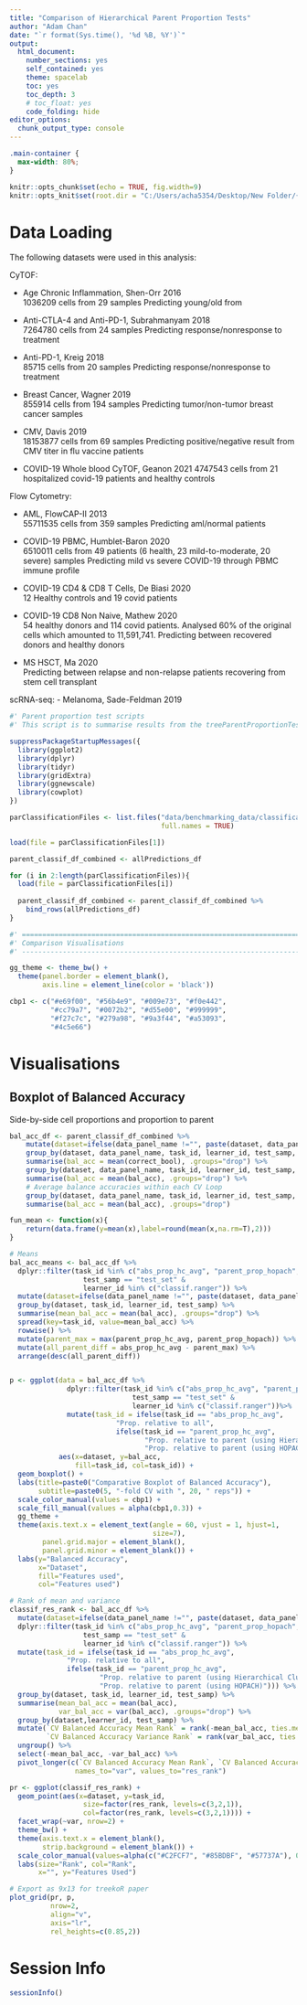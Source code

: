 ```yaml
---
title: "Comparison of Hierarchical Parent Proportion Tests"
author: "Adam Chan"
date: "`r format(Sys.time(), '%d %B, %Y')`"
output:
  html_document:
    number_sections: yes
    self_contained: yes
    theme: spacelab
    toc: yes
    toc_depth: 3
    # toc_float: yes
    code_folding: hide
editor_options: 
  chunk_output_type: console
---
```


```css
.main-container {
  max-width: 80%;
}
```


```r
knitr::opts_chunk$set(echo = TRUE, fig.width=9)
knitr::opts_knit$set(root.dir = "C:/Users/acha5354/Desktop/New Folder/{SW}/PhD/Manuscripts/200805 Parent Proportion Paper/Code")
```

# Data Loading
The following datasets were used in this analysis:

CyTOF:

- Age Chronic Inflammation, Shen-Orr 2016 <br>
1036209 cells from 29 samples
Predicting young/old from 

- Anti-CTLA-4 and Anti-PD-1, Subrahmanyam 2018 <br>
7264780 cells from 24 samples
Predicting response/nonresponse to treatment

- Anti-PD-1, Kreig 2018 <br>
85715 cells from 20 samples
Predicting response/nonresponse to treatment

- Breast Cancer, Wagner 2019 <br>
855914 cells from 194 samples
Predicting tumor/non-tumor breast cancer samples

- CMV, Davis 2019 <br>
18153877 cells from 69 samples
Predicting positive/negative result from CMV titer in flu vaccine patients

- COVID-19 Whole blood CyTOF, Geanon 2021
4747543 cells from 21 hospitalized covid-19 patients and healthy controls 

Flow Cytometry:

- AML, FlowCAP-II 2013 <br>
55711535 cells from 359 samples
Predicting aml/normal patients

- COVID-19 PBMC, Humblet-Baron 2020 <br>
6510011 cells from 49 patients (6 health, 23 mild-to-moderate, 20 severe) samples
Predicting mild vs severe COVID-19 through PBMC immune profile

- COVID-19 CD4 & CD8 T Cells, De Biasi 2020 <br>
12 Healthy controls and 19 covid patients

- COVID-19 CD8 Non Naive, Mathew 2020 <br>
54 healthy donors and 114 covid patients. Analysed 60% of the original
cells which amounted to 11,591,741. Predicting between recovered donors
and healthy donors

- MS HSCT, Ma 2020 <br>
Predicting between relapse and non-relapse patients recovering from
stem cell transplant

scRNA-seq:
- Melanoma, Sade-Feldman 2019

```r
#' Parent proportion test scripts
#' This script is to summarise results from the treeParentProportionTest.R Scripts

suppressPackageStartupMessages({
  library(ggplot2)
  library(dplyr)
  library(tidyr)
  library(gridExtra)
  library(ggnewscale)
  library(cowplot)
})

parClassificationFiles <- list.files("data/benchmarking_data/classification",
                                     full.names = TRUE)

load(file = parClassificationFiles[1])

parent_classif_df_combined <- allPredictions_df 

for (i in 2:length(parClassificationFiles)){
  load(file = parClassificationFiles[i])
  
  parent_classif_df_combined <- parent_classif_df_combined %>%
    bind_rows(allPredictions_df)
}

#' ======================================================================
#' Comparison Visualisations
#' ----------------------------------------------------------------------

gg_theme <- theme_bw() +
  theme(panel.border = element_blank(),
        axis.line = element_line(color = 'black'))

cbp1 <- c("#e69f00", "#56b4e9", "#009e73", "#f0e442",
          "#cc79a7", "#0072b2", "#d55e00", "#999999",
          "#f27c7c", "#279a98", "#9a3f44", "#a53093",
          "#4c5e66")

```

# Visualisations
## Boxplot of Balanced Accuracy
Side-by-side cell proportions and proportion to parent

```r
bal_acc_df <- parent_classif_df_combined %>%
    mutate(dataset=ifelse(data_panel_name !="", paste(dataset, data_panel_name, sep=" - "), dataset)) %>%
    group_by(dataset, data_panel_name, task_id, learner_id, test_samp, iteration, cv_loop, truth) %>%
    summarise(bal_acc = mean(correct_bool), .groups="drop") %>%
    group_by(dataset, data_panel_name, task_id, learner_id, test_samp, iteration, cv_loop) %>%
    summarise(bal_acc = mean(bal_acc), .groups="drop") %>%
    # Average balance accuracies within each CV Loop
    group_by(dataset, data_panel_name, task_id, learner_id, test_samp, cv_loop) %>%
    summarise(bal_acc = mean(bal_acc), .groups="drop") 

fun_mean <- function(x){
    return(data.frame(y=mean(x),label=round(mean(x,na.rm=T),2)))
}

# Means
bal_acc_means <- bal_acc_df %>%
  dplyr::filter(task_id %in% c("abs_prop_hc_avg", "parent_prop_hopach", "parent_prop_hc_avg") &
                  test_samp == "test_set" &
                  learner_id %in% c("classif.ranger")) %>% 
  mutate(dataset=ifelse(data_panel_name !="", paste(dataset, data_panel_name, sep=" - "), dataset)) %>%
  group_by(dataset, task_id, learner_id, test_samp) %>% 
  summarise(mean_bal_acc = mean(bal_acc), .groups="drop") %>% 
  spread(key=task_id, value=mean_bal_acc) %>%
  rowwise() %>%
  mutate(parent_max = max(parent_prop_hc_avg, parent_prop_hopach)) %>%
  mutate(all_parent_diff = abs_prop_hc_avg - parent_max) %>%
  arrange(desc(all_parent_diff))


p <- ggplot(data = bal_acc_df %>%
              dplyr::filter(task_id %in% c("abs_prop_hc_avg", "parent_prop_hopach", "parent_prop_hc_avg") &
                              test_samp == "test_set" &
                              learner_id %in% c("classif.ranger"))%>%
              mutate(task_id = ifelse(task_id == "abs_prop_hc_avg",
                          "Prop. relative to all",
                          ifelse(task_id == "parent_prop_hc_avg", 
                                 "Prop. relative to parent (using Hierarchical Clustering)",
                                 "Prop. relative to parent (using HOPACH)"))) ,
            aes(x=dataset, y=bal_acc, 
                fill=task_id, col=task_id)) +
  geom_boxplot() +
  labs(title=paste0("Comparative Boxplot of Balanced Accuracy"),
       subtitle=paste0(5, "-fold CV with ", 20, " reps")) +
  scale_color_manual(values = cbp1) +
  scale_fill_manual(values = alpha(cbp1,0.3)) +
  gg_theme +
  theme(axis.text.x = element_text(angle = 60, vjust = 1, hjust=1,
                                   size=7),
        panel.grid.major = element_blank(),
        panel.grid.minor = element_blank()) +
  labs(y="Balanced Accuracy",
       x="Dataset",
       fill="Features used",
       col="Features used")

# Rank of mean and variance
classif_res_rank <- bal_acc_df %>%
  mutate(dataset=ifelse(data_panel_name !="", paste(dataset, data_panel_name, sep=" - "), dataset)) %>%
  dplyr::filter(task_id %in% c("abs_prop_hc_avg", "parent_prop_hopach", "parent_prop_hc_avg") &
                  test_samp == "test_set" &
                  learner_id %in% c("classif.ranger")) %>%
  mutate(task_id = ifelse(task_id == "abs_prop_hc_avg",
              "Prop. relative to all",
              ifelse(task_id == "parent_prop_hc_avg", 
                      "Prop. relative to parent (using Hierarchical Clustering)",
                      "Prop. relative to parent (using HOPACH)"))) %>% 
  group_by(dataset, task_id, learner_id, test_samp) %>% 
  summarise(mean_bal_acc = mean(bal_acc),
            var_bal_acc = var(bal_acc), .groups="drop") %>%
  group_by(dataset,learner_id, test_samp) %>%
  mutate(`CV Balanced Accuracy Mean Rank` = rank(-mean_bal_acc, ties.method= "max"),
         `CV Balanced Accuracy Variance Rank` = rank(var_bal_acc, ties.method= "max")) %>%
  ungroup() %>%
  select(-mean_bal_acc, -var_bal_acc) %>%
  pivot_longer(c(`CV Balanced Accuracy Mean Rank`, `CV Balanced Accuracy Variance Rank`), 
                names_to="var", values_to="res_rank")

pr <- ggplot(classif_res_rank) +
  geom_point(aes(x=dataset, y=task_id, 
                  size=factor(res_rank, levels=c(3,2,1)),
                  col=factor(res_rank, levels=c(3,2,1)))) +
  facet_wrap(~var, nrow=2) +
  theme_bw() +
  theme(axis.text.x = element_blank(),
        strip.background = element_blank()) +
  scale_color_manual(values=alpha(c("#C2FCF7", "#85BDBF", "#57737A"), 0.75)) +
  labs(size="Rank", col="Rank",
       x="", y="Features Used")
```


```r
# Export as 9x13 for treekoR paper
plot_grid(pr, p,
          nrow=2,
          align="v",
          axis="lr",
          rel_heights=c(0.85,2))
```

# Session Info

```r
sessionInfo()
```


